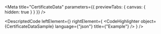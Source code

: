 
<Meta title="CertificateData" parameters={{ previewTabs: { canvas: { hidden: true } } }} />

<DescriptedCode
  leftElement={<CertificateDataDesc />}
  rightElement={
    <CodeHighlighter
      object={CertificateDataSample}
      language={"json"}
      title={"Example"}
    />
  }
/>

<StringI18nIndex />
